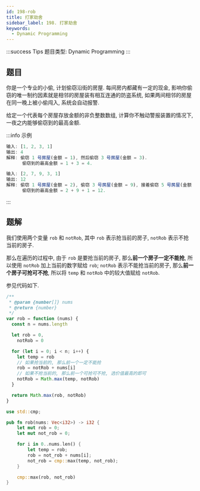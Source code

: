 ```yaml
---
id: 198-rob
title: 打家劫舍
sidebar_label: 198. 打家劫舍
keywords:
  - Dynamic Programming
---
```


:::success Tips
题目类型: Dynamic Programming
:::

## 题目

你是一个专业的小偷, 计划偷窃沿街的房屋. 每间房内都藏有一定的现金, 影响你偷窃的唯一制约因素就是相邻的房屋装有相互连通的防盗系统, 如果两间相邻的房屋在同一晚上被小偷闯入, 系统会自动报警.

给定一个代表每个房屋存放金额的非负整数数组, 计算你不触动警报装置的情况下, 一夜之内能够偷窃到的最高金额.

:::info 示例

```ts
输入: [1, 2, 3, 1]
输出: 4
解释: 偷窃 1 号房屋(金额 = 1), 然后偷窃 3 号房屋(金额 = 3).
      偷窃到的最高金额 = 1 + 3 = 4.
```

```ts
输入: [2, 7, 9, 3, 1]
输出: 12
解释: 偷窃 1 号房屋(金额 = 2), 偷窃 3 号房屋(金额 = 9), 接着偷窃 5 号房屋(金额 = 1).
      偷窃到的最高金额 = 2 + 9 + 1 = 12.
```

:::

## 题解

我们使用两个变量 `rob` 和 `notRob`, 其中 `rob` 表示抢当前的房子, `notRob` 表示不抢当前的房子.

那么在遍历的过程中, 由于 `rob` 是要抢当前的房子, 那么**前一个房子一定不能抢**, 所以使用 `notRob` 加上当前的数字赋给 `rob`; `notRob` 表示不能抢当前的房子, 那么**前一个房子可抢可不抢**, 所以将 `temp` 和 `notRob` 中的较大值赋给 `notRob`.

参见代码如下.


<Tabs>
  <TabItem value="JavaScript" label="JavaScript" default>

```ts
/**
 * @param {number[]} nums
 * @return {number}
 */
var rob = function (nums) {
  const n = nums.length

  let rob = 0,
    notRob = 0

  for (let i = 0; i < n; i++) {
    let temp = rob
    // 如果抢当前的, 那么前一个一定不能抢
    rob = notRob + nums[i]
    // 如果不抢当前的, 那么前一个可抢可不抢, 选价值最高的即可
    notRob = Math.max(temp, notRob)
  }

  return Math.max(rob, notRob)
}
```

</TabItem>
<TabItem value="Rust" label="Rust">

```rust
use std::cmp;

pub fn rob(nums: Vec<i32>) -> i32 {
    let mut rob = 0;
    let mut not_rob = 0;

    for i in 0..nums.len() {
        let temp = rob;
        rob = not_rob + nums[i];
        not_rob = cmp::max(temp, not_rob);
    }

    cmp::max(rob, not_rob)
}
```

</TabItem>
</Tabs>
